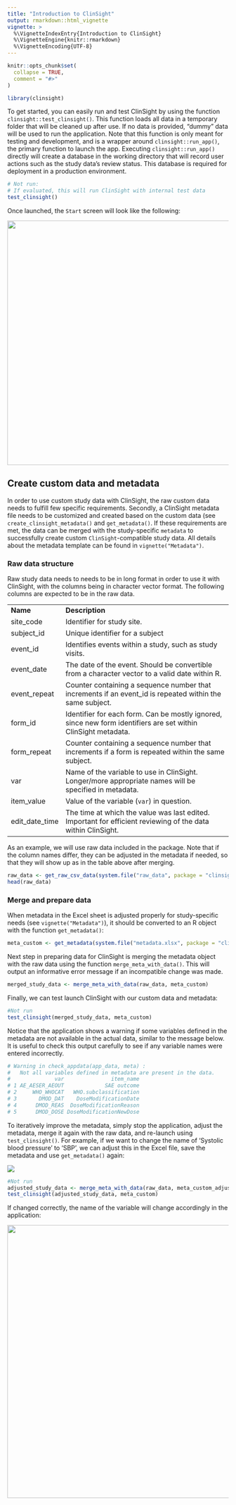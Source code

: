 ```yaml
---
title: "Introduction to ClinSight"
output: rmarkdown::html_vignette
vignette: >
  %\VignetteIndexEntry{Introduction to ClinSight}
  %\VignetteEngine{knitr::rmarkdown}
  %\VignetteEncoding{UTF-8}
---
```


```r
knitr::opts_chunk$set(
  collapse = TRUE,
  comment = "#>"
)
```

```r
library(clinsight)
```

To get started, you can easily run and test ClinSight by using the function `clinsight::test_clinsight()`. This function loads all data in a temporary folder that will be cleaned up after use. If no data is provided, "dummy" data will be used to run the application. Note that this function is only meant for testing and development, and is a wrapper around `clinsight::run_app()`, the primary function to launch the app. Executing `clinsight::run_app()` directly will create a database in the working directory that will record user actions such as the study data's review status. This database is required for deployment in a production environment. 

```r
# Not run:
# If evaluated, this will run ClinSight with internal test data
test_clinsight()
```

Once launched, the `Start` screen will look like the following:

![](images/clinsight-start_screen.png){width="556"}

## Create custom data and metadata

In order to use custom study data with ClinSight, the raw custom data needs to fulfill few specific requirements. Secondly, a ClinSight metadata file needs to be customized and created based on the custom data (see `create_clinsight_metadata()` and `get_metadata()`. If these requirements are met, the data can be merged with the study-specific `metadata` to successfully create custom `ClinSight`-compatible study data. All details about the metadata template can be found in `vignette("Metadata")`.

### Raw data structure

Raw study data needs to needs to be in long format in order to use it with ClinSight, with the columns being in character vector format. The following columns are expected to be in the raw data.

|                |                                                                                                                |
|-----------------|-------------------------------------------------------|
| **Name**       | **Description**                                                                                                |
| site_code      | Identifier for study site.                                                                                     |
| subject_id     | Unique identifier for a subject                                                                                |
| event_id       | Identifies events within a study, such as study visits.                                                        |
| event_date     | The date of the event. Should be convertible from a character vector to a valid date within R.                 |
| event_repeat   | Counter containing a sequence number that increments if an event_id is repeated within the same subject.       |
| form_id        | Identifier for each form. Can be mostly ignored, since new form identifiers are set within ClinSight metadata. |
| form_repeat    | Counter containing a sequence number that increments if a form is repeated within the same subject.            |
| var            | Name of the variable to use in ClinSight. Longer/more appropriate names will be specified in metadata.         |
| item_value     | Value of the variable (`var`) in question.                                                                     |
| edit_date_time | The time at which the value was last edited. Important for efficient reviewing of the data within ClinSight.   |

As an example, we will use raw data included in the package. Note that if the column names differ, they can be adjusted in the metadata if needed, so that they will show up as in the table above after merging.

```r
raw_data <- get_raw_csv_data(system.file("raw_data", package = "clinsight"))
head(raw_data)
```

### Merge and prepare data

When metadata in the Excel sheet is adjusted properly for study-specific needs (see `vignette("Metadata")`), it should be converted to an R object with the function `get_metadata()`:

```r
meta_custom <- get_metadata(system.file("metadata.xlsx", package = "clinsight"))
```

Next step in preparing data for ClinSight is merging the metadata object with the raw data using the function `merge_meta_with_data()`. This will output an informative error message if an incompatible change was made.

```r
merged_study_data <- merge_meta_with_data(raw_data, meta_custom)
```

Finally, we can test launch ClinSight with our custom data and metadata:

```r
#Not run
test_clinsight(merged_study_data, meta_custom)
```

Notice that the application shows a warning if some variables defined in the metadata are not available in the actual data, similar to the message below. It is useful to check this output carefully to see if any variable names were entered incorrectly.

```r
# Warning in check_appdata(app_data, meta) :
#   Not all variables defined in metadata are present in the data.
#              var               item_name
# 1 AE_AESER_AEOUT             SAE outcome
# 2     WHO_WHOCAT   WHO.subclassification
# 3       DMOD_DAT    DoseModificationDate
# 4      DMOD_REAS  DoseModificationReason
# 5      DMOD_DOSE DoseModificationNewDose
```

To iteratively improve the metadata, simply stop the application, adjust the metadata, merge it again with the raw data, and re-launch using `test_clinsight()`. For example, if we want to change the name of 'Systolic blood pressure' to 'SBP', we can adjust this in the Excel file, save the metadata and use `get_metadata()` again:

![](images/metadata-change_var_name.png)

```r
#Not run
adjusted_study_data <- merge_meta_with_data(raw_data, meta_custom_adjusted)
test_clinsight(adjusted_study_data, meta_custom) 
```

If changed correctly, the name of the variable will change accordingly in the application:

![](images/clinsight-var_name_change.png){width="621"}
